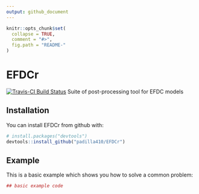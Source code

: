 ```yaml
---
output: github_document
---
```


<!-- README.md is generated from README.Rmd. Please edit that file -->

```r
knitr::opts_chunk$set(
  collapse = TRUE,
  comment = "#>",
  fig.path = "README-"
)
```

# EFDCr
[![Travis-CI Build Status](https://travis-ci.org/padilla410/EFDCr.svg?branch=master)](https://travis-ci.org/padilla410/EFDCr)
Suite of post-processing tool for EFDC models

## Installation

You can install EFDCr from github with:

```r
# install.packages("devtools")
devtools::install_github("padilla410/EFDCr")
```

## Example

This is a basic example which shows you how to solve a common problem:

```r
## basic example code
```
